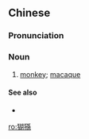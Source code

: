 {{also|猢狲}}
==Chinese==
{{zh-forms|s=猢狲}}

===Pronunciation===
{{zh-pron
|m=húsūn
|c=wu4 syun1
|cat=n
}}

===Noun===
{{zh-noun}}

# [[monkey]]; [[macaque]]

====See also====
* {{pedialite|Macaque}}

{{zh-cat|Primates}}

[[ro:猢猻]]